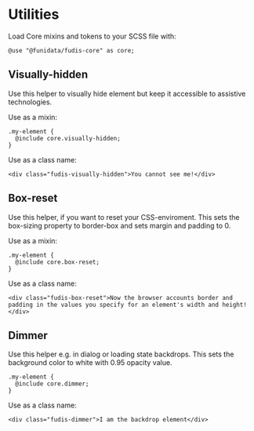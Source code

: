 
<Meta title="Foundations/Utilities" />

# Utilities

Load Core mixins and tokens to your SCSS file with:

```
@use "@funidata/fudis-core" as core;
```

## Visually-hidden

Use this helper to visually hide element but keep it accessible to assistive technologies.

Use as a mixin:

```
.my-element {
  @include core.visually-hidden;
}
```

Use as a class name:

```
<div class="fudis-visually-hidden">You cannot see me!</div>
```

## Box-reset

Use this helper, if you want to reset your CSS-enviroment. This sets the box-sizing property to border-box and sets margin and padding to 0.

Use as a mixin:

```
.my-element {
  @include core.box-reset;
}
```

Use as a class name:

```
<div class="fudis-box-reset">Now the browser accounts border and padding in the values you specify for an element's width and height!</div>
```

## Dimmer

Use this helper e.g. in dialog or loading state backdrops. This sets the background color to white with 0.95 opacity value.

```
.my-element {
  @include core.dimmer;
}
```

Use as a class name:

```
<div class="fudis-dimmer">I am the backdrop element</div>
```